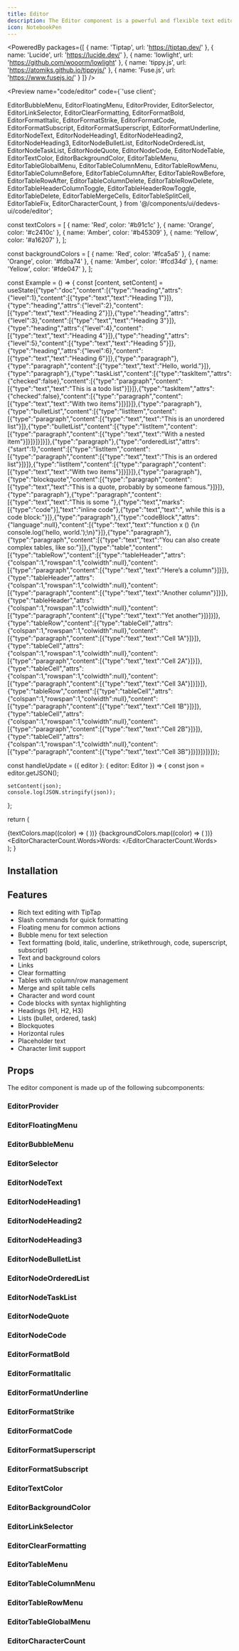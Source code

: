 ```yaml
---
title: Editor
description: The Editor component is a powerful and flexible text editor that allows you to create and edit rich text content.
icon: NotebookPen
---
```


<PoweredBy packages={[
  { name: 'Tiptap', url: 'https://tiptap.dev/' },
  { name: 'Lucide', url: 'https://lucide.dev/' },
  { name: 'lowlight', url: 'https://github.com/wooorm/lowlight' },
  { name: 'tippy.js', url: 'https://atomiks.github.io/tippyjs/' },
  { name: 'Fuse.js', url: 'https://www.fusejs.io/' }
]} />

<Preview name="code/editor" code={`'use client';

  EditorBubbleMenu,
  EditorFloatingMenu,
  EditorProvider,
  EditorSelector,
  EditorLinkSelector,
  EditorClearFormatting,
  EditorFormatBold,
  EditorFormatItalic,
  EditorFormatStrike,
  EditorFormatCode,
  EditorFormatSubscript,
  EditorFormatSuperscript,
  EditorFormatUnderline,
  EditorNodeText,
  EditorNodeHeading1,
  EditorNodeHeading2,
  EditorNodeHeading3,
  EditorNodeBulletList,
  EditorNodeOrderedList,
  EditorNodeTaskList,
  EditorNodeQuote,
  EditorNodeCode,
  EditorNodeTable,
  EditorTextColor,
  EditorBackgroundColor,
  EditorTableMenu,
  EditorTableGlobalMenu,
  EditorTableColumnMenu,
  EditorTableRowMenu,
  EditorTableColumnBefore,
  EditorTableColumnAfter,
  EditorTableRowBefore,
  EditorTableRowAfter,
  EditorTableColumnDelete,
  EditorTableRowDelete,
  EditorTableHeaderColumnToggle,
  EditorTableHeaderRowToggle,
  EditorTableDelete,
  EditorTableMergeCells,
  EditorTableSplitCell,
  EditorTableFix,
  EditorCharacterCount,
} from '@/components/ui/dedevs-ui/code/editor';

const textColors = [
  { name: 'Red', color: '#b91c1c' },
  { name: 'Orange', color: '#c2410c' },
  { name: 'Amber', color: '#b45309' },
  { name: 'Yellow', color: '#a16207' },
];

const backgroundColors = [
  { name: 'Red', color: '#fca5a5' },
  { name: 'Orange', color: '#fdba74' },
  { name: 'Amber', color: '#fcd34d' },
  { name: 'Yellow', color: '#fde047' },
];

const Example = () => {
  const [content, setContent] = useState({"type":"doc","content":[{"type":"heading","attrs":{"level":1},"content":[{"type":"text","text":"Heading 1"}]},{"type":"heading","attrs":{"level":2},"content":[{"type":"text","text":"Heading 2"}]},{"type":"heading","attrs":{"level":3},"content":[{"type":"text","text":"Heading 3"}]},{"type":"heading","attrs":{"level":4},"content":[{"type":"text","text":"Heading 4"}]},{"type":"heading","attrs":{"level":5},"content":[{"type":"text","text":"Heading 5"}]},{"type":"heading","attrs":{"level":6},"content":[{"type":"text","text":"Heading 6"}]},{"type":"paragraph"},{"type":"paragraph","content":[{"type":"text","text":"Hello, world."}]},{"type":"paragraph"},{"type":"taskList","content":[{"type":"taskItem","attrs":{"checked":false},"content":[{"type":"paragraph","content":[{"type":"text","text":"This is a todo list"}]}]},{"type":"taskItem","attrs":{"checked":false},"content":[{"type":"paragraph","content":[{"type":"text","text":"With two items"}]}]}]},{"type":"paragraph"},{"type":"bulletList","content":[{"type":"listItem","content":[{"type":"paragraph","content":[{"type":"text","text":"This is an unordered list"}]},{"type":"bulletList","content":[{"type":"listItem","content":[{"type":"paragraph","content":[{"type":"text","text":"With a nested item"}]}]}]}]}]},{"type":"paragraph"},{"type":"orderedList","attrs":{"start":1},"content":[{"type":"listItem","content":[{"type":"paragraph","content":[{"type":"text","text":"This is an ordered list"}]}]},{"type":"listItem","content":[{"type":"paragraph","content":[{"type":"text","text":"With two items"}]}]}]},{"type":"paragraph"},{"type":"blockquote","content":[{"type":"paragraph","content":[{"type":"text","text":"This is a quote, probably by someone famous."}]}]},{"type":"paragraph"},{"type":"paragraph","content":[{"type":"text","text":"This is some "},{"type":"text","marks":[{"type":"code"}],"text":"inline code"},{"type":"text","text":", while this is a code block:"}]},{"type":"paragraph"},{"type":"codeBlock","attrs":{"language":null},"content":[{"type":"text","text":"function x () {\\n  console.log('hello, world.');\\n}"}]},{"type":"paragraph"},{"type":"paragraph","content":[{"type":"text","text":"You can also create complex tables, like so:"}]},{"type":"table","content":[{"type":"tableRow","content":[{"type":"tableHeader","attrs":{"colspan":1,"rowspan":1,"colwidth":null},"content":[{"type":"paragraph","content":[{"type":"text","text":"Here’s a column"}]}]},{"type":"tableHeader","attrs":{"colspan":1,"rowspan":1,"colwidth":null},"content":[{"type":"paragraph","content":[{"type":"text","text":"Another column"}]}]},{"type":"tableHeader","attrs":{"colspan":1,"rowspan":1,"colwidth":null},"content":[{"type":"paragraph","content":[{"type":"text","text":"Yet another"}]}]}]},{"type":"tableRow","content":[{"type":"tableCell","attrs":{"colspan":1,"rowspan":1,"colwidth":null},"content":[{"type":"paragraph","content":[{"type":"text","text":"Cell 1A"}]}]},{"type":"tableCell","attrs":{"colspan":1,"rowspan":1,"colwidth":null},"content":[{"type":"paragraph","content":[{"type":"text","text":"Cell 2A"}]}]},{"type":"tableCell","attrs":{"colspan":1,"rowspan":1,"colwidth":null},"content":[{"type":"paragraph","content":[{"type":"text","text":"Cell 3A"}]}]}]},{"type":"tableRow","content":[{"type":"tableCell","attrs":{"colspan":1,"rowspan":1,"colwidth":null},"content":[{"type":"paragraph","content":[{"type":"text","text":"Cell 1B"}]}]},{"type":"tableCell","attrs":{"colspan":1,"rowspan":1,"colwidth":null},"content":[{"type":"paragraph","content":[{"type":"text","text":"Cell 2B"}]}]},{"type":"tableCell","attrs":{"colspan":1,"rowspan":1,"colwidth":null},"content":[{"type":"paragraph","content":[{"type":"text","text":"Cell 3B"}]}]}]}]}]});

  const handleUpdate = ({ editor }: { editor: Editor }) => {
    const json = editor.getJSON();

    setContent(json);
    console.log(JSON.stringify(json));
  };

  return (
    <div className="bg-primary flex h-screen w-full items-center justify-center p-8">
      <EditorProvider
        content={content}
        placeholder="Start typing..."
        className="bg-background rounded-lg border w-full h-full p-4 overflow-y-auto"
        onUpdate={handleUpdate}
      >
        <EditorFloatingMenu>
          <EditorNodeHeading1 hideName />
          <EditorNodeBulletList hideName />
          <EditorNodeQuote hideName />
          <EditorNodeCode hideName />
          <EditorNodeTable hideName />
        </EditorFloatingMenu>
        <EditorBubbleMenu>
          <EditorSelector title="Text">
            <EditorNodeText />
            <EditorNodeHeading1 />
            <EditorNodeHeading2 />
            <EditorNodeHeading3 />
            <EditorNodeBulletList />
            <EditorNodeOrderedList />
            <EditorNodeTaskList />
            <EditorNodeQuote />
            <EditorNodeCode />
          </EditorSelector>
          <EditorSelector title="Format">
            <EditorFormatBold />
            <EditorFormatItalic />
            <EditorFormatUnderline />
            <EditorFormatStrike />
            <EditorFormatCode />
            <EditorFormatSuperscript />
            <EditorFormatSubscript />
          </EditorSelector>
          <EditorSelector title="Color">
            {textColors.map((color) => (
              <EditorTextColor key={color.name} color={color.color} name={color.name} />
            ))}
            {backgroundColors.map((color) => (
              <EditorBackgroundColor key={color.name} color={color.color} name={color.name} />
            ))}
          </EditorSelector>
          <EditorLinkSelector />
          <EditorClearFormatting />
        </EditorBubbleMenu>
        <EditorTableMenu>
          <EditorTableColumnMenu>
            <EditorTableColumnBefore />
            <EditorTableColumnAfter />
            <EditorTableColumnDelete />
          </EditorTableColumnMenu>
          <EditorTableRowMenu>
            <EditorTableRowBefore />
            <EditorTableRowAfter />
            <EditorTableRowDelete />
          </EditorTableRowMenu>
          <EditorTableGlobalMenu>
            <EditorTableHeaderColumnToggle />
            <EditorTableHeaderRowToggle />
            <EditorTableDelete />
            <EditorTableMergeCells />
            <EditorTableSplitCell />
            <EditorTableFix />
          </EditorTableGlobalMenu>
        </EditorTableMenu>
        <EditorCharacterCount.Words>Words: </EditorCharacterCount.Words>
      </EditorProvider>
    </div>
  );
}


## Installation

<Installer packageName="editor" />

## Features

- Rich text editing with TipTap
- Slash commands for quick formatting
- Floating menu for common actions
- Bubble menu for text selection
- Text formatting (bold, italic, underline, strikethrough, code, superscript, subscript)
- Text and background colors
- Links
- Clear formatting
- Tables with column/row management
- Merge and split table cells
- Character and word count
- Code blocks with syntax highlighting
- Headings (H1, H2, H3)
- Lists (bullet, ordered, task)
- Blockquotes
- Horizontal rules
- Placeholder text
- Character limit support

## Props

The editor component is made up of the following subcomponents:

### EditorProvider

<AutoTypeTable path="node_modules/@repo/code/editor.tsx" name="EditorProviderProps" />

### EditorFloatingMenu

<AutoTypeTable path="node_modules/@repo/code/editor.tsx" name="EditorFloatingMenuProps" />

### EditorBubbleMenu 

<AutoTypeTable path="node_modules/@repo/code/editor.tsx" name="EditorBubbleMenuProps" />

### EditorSelector

<AutoTypeTable path="node_modules/@repo/code/editor.tsx" name="EditorSelectorProps" />

### EditorNodeText

<AutoTypeTable path="node_modules/@repo/code/editor.tsx" name="EditorNodeTextProps" />

### EditorNodeHeading1

<AutoTypeTable path="node_modules/@repo/code/editor.tsx" name="EditorNodeHeading1Props" />

### EditorNodeHeading2

<AutoTypeTable path="node_modules/@repo/code/editor.tsx" name="EditorNodeHeading2Props" />

### EditorNodeHeading3

<AutoTypeTable path="node_modules/@repo/code/editor.tsx" name="EditorNodeHeading3Props" />

### EditorNodeBulletList

<AutoTypeTable path="node_modules/@repo/code/editor.tsx" name="EditorNodeBulletListProps" />

### EditorNodeOrderedList

<AutoTypeTable path="node_modules/@repo/code/editor.tsx" name="EditorNodeOrderedListProps" />

### EditorNodeTaskList

<AutoTypeTable path="node_modules/@repo/code/editor.tsx" name="EditorNodeTaskListProps" />

### EditorNodeQuote

<AutoTypeTable path="node_modules/@repo/code/editor.tsx" name="EditorNodeQuoteProps" />

### EditorNodeCode

<AutoTypeTable path="node_modules/@repo/code/editor.tsx" name="EditorNodeCodeProps" />

### EditorFormatBold

<AutoTypeTable path="node_modules/@repo/code/editor.tsx" name="EditorFormatBoldProps" />

### EditorFormatItalic

<AutoTypeTable path="node_modules/@repo/code/editor.tsx" name="EditorFormatItalicProps" />

### EditorFormatUnderline

<AutoTypeTable path="node_modules/@repo/code/editor.tsx" name="EditorFormatUnderlineProps" />

### EditorFormatStrike

<AutoTypeTable path="node_modules/@repo/code/editor.tsx" name="EditorFormatStrikeProps" />

### EditorFormatCode

<AutoTypeTable path="node_modules/@repo/code/editor.tsx" name="EditorFormatCodeProps" />

### EditorFormatSuperscript

<AutoTypeTable path="node_modules/@repo/code/editor.tsx" name="EditorFormatSuperscriptProps" />

### EditorFormatSubscript

<AutoTypeTable path="node_modules/@repo/code/editor.tsx" name="EditorFormatSubscriptProps" />

### EditorTextColor

<AutoTypeTable path="node_modules/@repo/code/editor.tsx" name="EditorTextColorProps" />

### EditorBackgroundColor

<AutoTypeTable path="node_modules/@repo/code/editor.tsx" name="EditorBackgroundColorProps" />

### EditorLinkSelector

<AutoTypeTable path="node_modules/@repo/code/editor.tsx" name="EditorLinkSelectorProps" />

### EditorClearFormatting

<AutoTypeTable path="node_modules/@repo/code/editor.tsx" name="EditorClearFormattingProps" />

### EditorTableMenu

<AutoTypeTable path="node_modules/@repo/code/editor.tsx" name="EditorTableMenuProps" />

### EditorTableColumnMenu

<AutoTypeTable path="node_modules/@repo/code/editor.tsx" name="EditorTableColumnMenuProps" />

### EditorTableRowMenu

<AutoTypeTable path="node_modules/@repo/code/editor.tsx" name="EditorTableRowMenuProps" />

### EditorTableGlobalMenu

<AutoTypeTable path="node_modules/@repo/code/editor.tsx" name="EditorTableGlobalMenuProps" />

### EditorCharacterCount

<AutoTypeTable path="node_modules/@repo/code/editor.tsx" name="EditorCharacterCountProps" />
